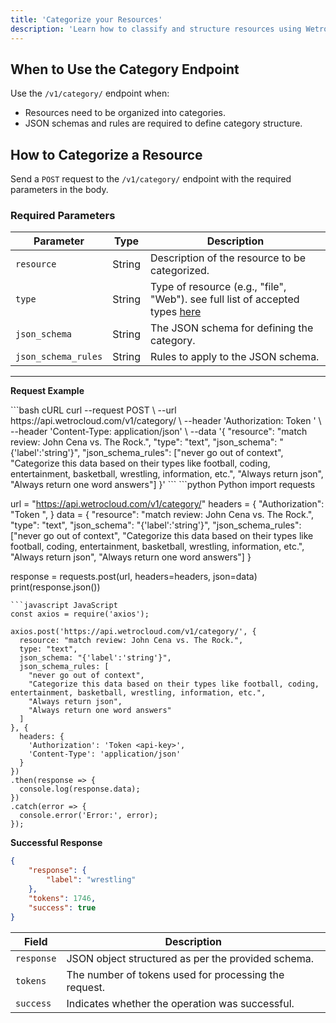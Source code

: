 ```yaml
---
title: 'Categorize your Resources'
description: 'Learn how to classify and structure resources using WetroCloud.'
---
```

## When to Use the Category Endpoint

Use the `/v1/category/` endpoint when:

- Resources need to be organized into categories.
- JSON schemas and rules are required to define category structure.

## How to Categorize a Resource

Send a `POST` request to the `/v1/category/` endpoint with the required parameters in the body.

### Required Parameters

| Parameter          | Type   | Description                                    |
|---------------------|--------|------------------------------------------------|
| `resource`          | String | Description of the resource to be categorized. |
| `type`              | String | Type of resource (e.g., "file", "Web"). see full list of accepted types [here](/insert)    |
| `json_schema`       | String | The JSON schema for defining the category.     |
| `json_schema_rules` | String | Rules to apply to the JSON schema.             |

---
**Request Example**

<CodeGroup>
 ```bash cURL
curl --request POST \
  --url https://api.wetrocloud.com/v1/category/ \
  --header 'Authorization: Token <api-key>' \
  --header 'Content-Type: application/json' \
  --data '{
    "resource": "match review: John Cena vs. The Rock.",
    "type": "text",
    "json_schema": "{'label':'string'}",
    "json_schema_rules": ["never go out of context", "Categorize this data based on their types like football, coding, entertainment, basketball, wrestling, information, etc.", "Always return json", "Always return one word answers"]
  }'
```
```python Python
import requests

url = "https://api.wetrocloud.com/v1/category/"
headers = {
    "Authorization": "Token <api-key>",
}
data = {
    "resource": "match review: John Cena vs. The Rock.",
    "type": "text",
    "json_schema": "{'label':'string'}",
    "json_schema_rules": ["never go out of context", "Categorize this data based on their types like football, coding, entertainment, basketball, wrestling, information, etc.", "Always return json", "Always return one word answers"]
}

response = requests.post(url, headers=headers, json=data)
print(response.json())
```
```javascript JavaScript
const axios = require('axios');

axios.post('https://api.wetrocloud.com/v1/category/', {
  resource: "match review: John Cena vs. The Rock.",
  type: "text",
  json_schema: "{'label':'string'}",
  json_schema_rules: [
    "never go out of context", 
    "Categorize this data based on their types like football, coding, entertainment, basketball, wrestling, information, etc.", 
    "Always return json", 
    "Always return one word answers"
  ]
}, {
  headers: {
    'Authorization': 'Token <api-key>',
    'Content-Type': 'application/json'
  }
})
.then(response => {
  console.log(response.data);
})
.catch(error => {
  console.error('Error:', error);
});
```
</CodeGroup>

**Successful Response**
```json
{
    "response": {
        "label": "wrestling"
    },
    "tokens": 1746,
    "success": true
}
```

| Field     | Description                                           |
|-----------|-------------------------------------------------------|
| `response` | JSON object structured as per the provided schema.   |
| `tokens`  | The number of tokens used for processing the request. |
| `success` | Indicates whether the operation was successful.       |

